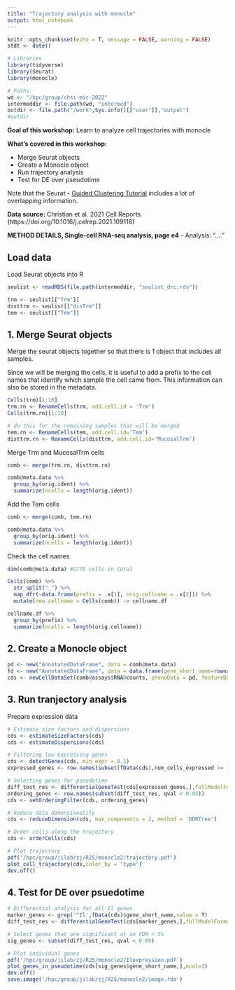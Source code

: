 ```yaml
---
title: "Trajectory analysis with monocle"
output: html_notebook
---
```

```r
knitr::opts_chunk$set(echo = T, message = FALSE, warning = FALSE)
stdt <- date()

# Libraries
library(tidyverse)
library(Seurat)
library(monocle)

# Paths
wd <- "/hpc/group/chsi-mic-2022"
intermeddir <- file.path(wd, "intermed")
outdir <- file.path("/work",Sys.info()[["user"]],"output")
#outdir
```

**Goal of this workshop:** Learn to analyze cell trajectories with monocle

**What's covered in this workshop:**

- Merge Seurat objects
- Create a Monocle object
- Run trajectory analysis
- Test for DE over pseudotime

Note that the Seurat - [Guided Clustering Tutorial](https://satijalab.org/seurat/articles/pbmc3k_tutorial.html) includes a lot of overlapping information.

**Data source:** Christian et al. 2021 Cell Reports (https://doi.org/10.1016/j.celrep.2021.109118)

**METHOD DETAILS, Single-cell RNA-seq analysis, page e4**
- Analysis: "...."

## Load data

Load Seurat objects into R

```r
seulist <- readRDS(file.path(intermeddir, "seulist_drc.rds"))

trm <- seulist[["Trm"]]
disttrm <- seulist[["disTrm"]]
tem <- seulist[["Tem"]]
```

## 1. Merge Seurat objects

Merge the seurat objects together so that there is 1 object that includes all samples.

Since we will be merging the cells, it is useful to add a prefix to the cell names that identify which sample the cell came from. This information can also be stored in the metadata.

```r
Cells(trm)[1:10]
trm.rn <- RenameCells(trm, add.cell.id = 'Trm')
Cells(trm.rn)[1:10]

# do this for the remaining samples that will be merged
tem.rn <- RenameCells(tem, add.cell.id='Tem')
disttrm.rn <- RenameCells(disttrm, add.cell.id='MucosalTrm')
```

Merge Trm and MucosalTrm cells
```r
comb <- merge(trm.rn, disttrm.rn)

comb@meta.data %>%
  group_by(orig.ident) %>%
  summarize(ncells = length(orig.ident))
```
Add the Tem cells
```r
comb <- merge(comb, tem.rn)

comb@meta.data %>%
  group_by(orig.ident) %>%
  summarize(ncells = length(orig.ident))
```
Check the cell names
```r
dim(comb@meta.data) #2779 cells in total

Cells(comb) %>%
  str_split("_") %>%
  map_dfr(~data.frame(prefix = .x[1], orig.cellname = .x[2])) %>%
  mutate(new.cellname = Cells(comb)) -> cellname.df

cellname.df %>%
  group_by(prefix) %>%
  summarize(ncells = length(orig.cellname))
```

## 2. Create a Monocle object

```r
pd <- new("AnnotatedDataFrame", data = comb@meta.data)
fd <- new("AnnotatedDataFrame", data = data.frame(gene_short_name=rownames(comb),row.names = rownames(comb)))
cds <- newCellDataSet(comb@assays$RNA@counts, phenoData = pd, featureData = fd)

```

## 3. Run tranjectory analysis

Prepare expression data

```r
# Estimate size factors and dispersions
cds <- estimateSizeFactors(cds)
cds <- estimateDispersions(cds)

# Filtering low expressing genes
cds <- detectGenes(cds, min_expr = 0.1)
expressed_genes <- row.names(subset(fData(cds),num_cells_expressed >= 100))
```

```r
# Selecting genes for pseudotime
diff_test_res <- differentialGeneTest(cds[expressed_genes,],fullModelFormulaStr = "~type",cores=5)
ordering_genes <- row.names(subset(diff_test_res, qval < 0.05))
cds <- setOrderingFilter(cds, ordering_genes)

# Reduce data dimensionality
cds <- reduceDimension(cds, max_components = 2, method = 'DDRTree')

# Order cells along the trajectory
cds <- orderCells(cds)
```

```r
# Plot trajectory
pdf('/hpc/group/jilab/zj/R25/monocle2/trajectory.pdf')
plot_cell_trajectory(cds,color_by = "type")
dev.off()
```

## 4. Test for DE over psuedotime
```r
# Differential analysis for all Il genes
marker_genes <- grep('^Il',fData(cds)$gene_short_name,value = T)
diff_test_res <- differentialGeneTest(cds[marker_genes,],fullModelFormulaStr = "~sm.ns(Pseudotime)")

# Select genes that are significant at an FDR < 5%
sig_genes <- subset(diff_test_res, qval < 0.05)
```

```r
# Plot individual genes
pdf('/hpc/group/jilab/zj/R25/monocle2/Ilexpression.pdf')
plot_genes_in_pseudotime(cds[sig_genes$gene_short_name,],ncol=3)
dev.off()
save.image('/hpc/group/jilab/zj/R25/monocle2/image.rda')
```